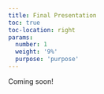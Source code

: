 ```yaml
---
title: Final Presentation
toc: true
toc-location: right
params:
  number: 1
  weight: '9%'
  purpose: 'purpose'
---
```


Coming soon!